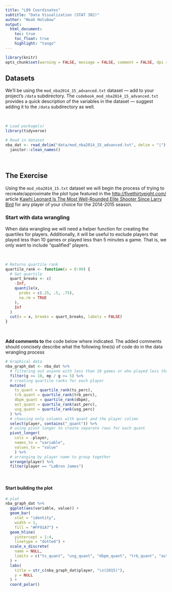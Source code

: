```yaml
---
title: "L09 Coordinates"
subtitle: "Data Visualization (STAT 302)"
author: "Noah Holubow"
output:
  html_document:
    toc: true
    toc_float: true
    highlight: "tango"
---
```


```r
library(knitr)
opts_chunk$set(warning = FALSE, message = FALSE, comment = FALSE, dpi = 300)
```

## Datasets

We'll be using the `mod_nba2014_15_advanced.txt` dataset --- add to your project's `/data` subdirectory. The `codebook_mod_nba2014_15_advanced.txt` provides a quick description of the variables in the dataset --- suggest adding it to the `/data` subdirectory as well. 

<br>

```r
# Load package(s)
library(tidyverse)

# Read in dataset
nba_dat <- read_delim("data/mod_nba2014_15_advanced.txt", delim = "|") %>%
  janitor::clean_names()
```

<br>

## The Exercise

<!-- See the official instructions!! -->

Using the `mod_nba2014_15.txt` dataset we will begin the process of trying to recreate/approximate the plot type featured in the [http://fivethirtyeight.com/](fivethirtyeight.com) article [Kawhi Leonard Is The Most Well-Rounded Elite Shooter Since Larry Bird](http://fivethirtyeight.com/features/kawhi-leonard-is-the-most-well-rounded-elite-shooter-since-larry-bird/) for any player of your choice for the 2014-2015 season. 

### Start with data wrangling

When data wrangling we will need a helper function for creating the quartiles for players. Additionally, it will be useful to exclude players that played less than 10 games or played less than 5 minutes a game. That is, we only want to include "qualified" players.

<br>

```r
# Returns quartile rank
quartile_rank <- function(x = 0:99) {
  # Set quartile
  quart_breaks <- c(
    -Inf,
    quantile(x,
      probs = c(.25, .5, .75),
      na.rm = TRUE
    ),
    Inf
  )
  cut(x = x, breaks = quart_breaks, labels = FALSE)
}
```

<br>

**Add comments to** the code below where indicated. The added comments should concisely describe what the following line(s) of code do in the data wrangling process  

```r
# Graphical data
nba_graph_dat <- nba_dat %>% 
  # filtering out anyone with less than 10 games or who played less than 5 minutes per game
  filter(g >= 10, mp / g >= 5) %>% 
  # creating quartile ranks for each player
  mutate(
    ts_quant = quartile_rank(ts_perc),
    trb_quant = quartile_rank(trb_perc),
    dbpm_quant = quartile_rank(dbpm),
    ast_quant = quartile_rank(ast_perc),
    usg_quant = quartile_rank(usg_perc)
  ) %>% 
  # choosing only columns with quant and the player colimn
  select(player, contains("_quant")) %>% 
  # using pivot longer to create separate rows for each quant
  pivot_longer(
    cols = -player, 
    names_to = "variable", 
    values_to = "value"
    ) %>% 
  # arranging by player name to group together
  arrange(player) %>% 
  filter(player == "LeBron James")
```

<br>

#### Start building the plot
```r
# plot
nba_graph_dat %>% 
  ggplot(aes(variable, value)) +
  geom_bar(
    stat = "identity", 
    width = 1, 
    fill = "#FF91A7") +
  geom_hline(
    yintercept = 1:4, 
    linetype = "dotted") +
  scale_x_discrete(
    name = NULL,
    limits = c("ts_quant", "usg_quant", "dbpm_quant", "trb_quant", "ast_quant")
  ) +
  labs(
    title = str_c(nba_graph_dat$player, "\n(2015)"),
    y = NULL
  ) +
  coord_polar()
```


